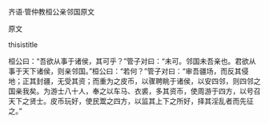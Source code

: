 


齐语·管仲教桓公亲邻国原文

原文

thisistitle

桓公曰：“吾欲从事于诸侯，其可乎？”管子对曰：“未可。邻国未吾亲也。君欲从事于天下诸侯，则亲邻国。”桓公曰：“若何？”管子对曰：“审吾疆场，而反其侵地；正其封疆，无受其资；而重为之皮币，以骤聘眺于诸侯，以安四邻，则四邻之国亲我矣。为游士八十人，奉之以车马、衣裘，多其资币，使周游于四方，以号召天下之贤士。皮币玩好，使民鬻之四方，以监其上下之所好，择其淫乱者而先征之。”

